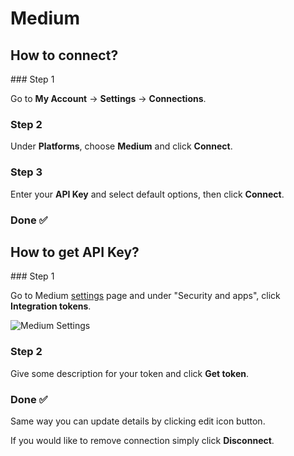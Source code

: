 # Medium


## How to connect?

<Steps>
### Step 1

Go to **My Account** -> **Settings** -> **Connections**.

### Step 2

Under **Platforms**, choose **Medium** and click **Connect**.

### Step 3

Enter your **API Key** and select default options, then click **Connect**.

### Done ✅

</Steps>

## How to get API Key?

<Steps>
### Step 1

Go to Medium [settings](https://medium.com/me/settings/security) page and under "Security and apps", click **Integration tokens**.

![Medium Settings](/images/platforms/medium-1.png)

### Step 2

Give some description for your token and click **Get token**.

### Done ✅

</Steps>

Same way you can update details by clicking edit icon button.

If you would like to remove connection simply click **Disconnect**.
